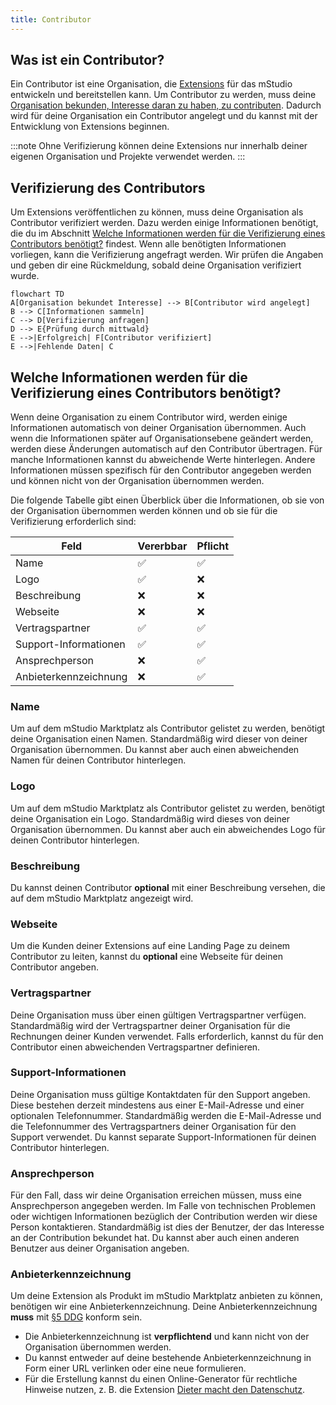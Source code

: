 ```yaml
---
title: Contributor
---
```


## Was ist ein Contributor?

Ein Contributor ist eine Organisation, die [Extensions](../extensions) für das mStudio entwickeln und bereitstellen kann.
Um Contributor zu werden, muss deine [Organisation bekunden, Interesse daran zu haben, zu contributen](../../how-to/become-contributor#listing-as-a-contributor).
Dadurch wird für deine Organisation ein Contributor angelegt und du kannst mit der Entwicklung von Extensions beginnen.

:::note
Ohne Verifizierung können deine Extensions nur innerhalb deiner eigenen Organisation und Projekte verwendet werden.
:::

## Verifizierung des Contributors

Um Extensions veröffentlichen zu können, muss deine Organisation als Contributor verifiziert werden.
Dazu werden einige Informationen benötigt, die du im Abschnitt [Welche Informationen werden für die Verifizierung eines Contributors benötigt?](#welche-informationen-werden-für-die-verifizierung-eines-contributors-benötigt) findest.
Wenn alle benötigten Informationen vorliegen, kann die Verifizierung angefragt werden.
Wir prüfen die Angaben und geben dir eine Rückmeldung, sobald deine Organisation verifiziert wurde.

```mermaid
flowchart TD
A[Organisation bekundet Interesse] --> B[Contributor wird angelegt]
B --> C[Informationen sammeln]
C --> D[Verifizierung anfragen]
D --> E{Prüfung durch mittwald}
E -->|Erfolgreich| F[Contributor verifiziert]
E -->|Fehlende Daten| C
```

## Welche Informationen werden für die Verifizierung eines Contributors benötigt?

Wenn deine Organisation zu einem Contributor wird, werden einige Informationen automatisch von deiner Organisation übernommen.
Auch wenn die Informationen später auf Organisationsebene geändert werden, werden diese Änderungen automatisch auf den Contributor übertragen.
Für manche Informationen kannst du abweichende Werte hinterlegen.
Andere Informationen müssen spezifisch für den Contributor angegeben werden und können nicht von der Organisation übernommen werden.

Die folgende Tabelle gibt einen Überblick über die Informationen, ob sie von der Organisation übernommen werden können und ob sie für die Verifizierung erforderlich sind:

| Feld                  | Vererbbar | Pflicht |
| --------------------- | --------- | ------- |
| Name                  | ✅        | ✅      |
| Logo                  | ✅        | ❌      |
| Beschreibung          | ❌        | ❌      |
| Webseite              | ❌        | ❌      |
| Vertragspartner       | ✅        | ✅      |
| Support-Informationen | ✅        | ✅      |
| Ansprechperson        | ❌        | ✅      |
| Anbieterkennzeichnung | ❌        | ✅      |

### Name

Um auf dem mStudio Marktplatz als Contributor gelistet zu werden, benötigt deine Organisation einen Namen.
Standardmäßig wird dieser von deiner Organisation übernommen.
Du kannst aber auch einen abweichenden Namen für deinen Contributor hinterlegen.

### Logo

Um auf dem mStudio Marktplatz als Contributor gelistet zu werden, benötigt deine Organisation ein Logo.
Standardmäßig wird dieses von deiner Organisation übernommen.
Du kannst aber auch ein abweichendes Logo für deinen Contributor hinterlegen.

### Beschreibung

Du kannst deinen Contributor **optional** mit einer Beschreibung versehen, die auf dem mStudio Marktplatz angezeigt wird.

### Webseite

Um die Kunden deiner Extensions auf eine Landing Page zu deinem Contributor zu leiten, kannst du **optional** eine Webseite für deinen Contributor angeben.

### Vertragspartner

Deine Organisation muss über einen gültigen Vertragspartner verfügen.
Standardmäßig wird der Vertragspartner deiner Organisation für die Rechnungen deiner Kunden verwendet.
Falls erforderlich, kannst du für den Contributor einen abweichenden Vertragspartner definieren.

### Support-Informationen

Deine Organisation muss gültige Kontaktdaten für den Support angeben.
Diese bestehen derzeit mindestens aus einer E-Mail-Adresse und einer optionalen Telefonnummer.
Standardmäßig werden die E-Mail-Adresse und die Telefonnummer des Vertragspartners deiner Organisation für den Support verwendet.
Du kannst separate Support-Informationen für deinen Contributor hinterlegen.

### Ansprechperson

Für den Fall, dass wir deine Organisation erreichen müssen, muss eine Ansprechperson angegeben werden.
Im Falle von technischen Problemen oder wichtigen Informationen bezüglich der Contribution werden wir diese Person kontaktieren.
Standardmäßig ist dies der Benutzer, der das Interesse an der Contribution bekundet hat.
Du kannst aber auch einen anderen Benutzer aus deiner Organisation angeben.

### Anbieterkennzeichnung

Um deine Extension als Produkt im mStudio Marktplatz anbieten zu können, benötigen wir eine Anbieterkennzeichnung.
Deine Anbieterkennzeichnung **muss** mit [§5 DDG](https://gesetz-digitale-dienste.de/5-ddg/) konform sein.

- Die Anbieterkennzeichnung ist **verpflichtend** und kann nicht von der Organisation übernommen werden.
- Du kannst entweder auf deine bestehende Anbieterkennzeichnung in Form einer URL verlinken oder eine neue formulieren.
- Für die Erstellung kannst du einen Online-Generator für rechtliche Hinweise nutzen, z. B. die Extension [Dieter macht den Datenschutz](https://mstudio.mittwald.de/app/marketplace/marketplace/62cfdf0b-9e64-4d48-ae3d-dfa3ba433df4).
